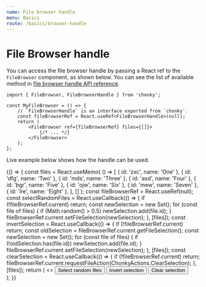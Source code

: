 ```yaml
---
name: File browser handle
menu: Basics
route: /basics/browser-handle
---
```



# File Browser handle

You can access the file browser handle by passing a React ref to the `FileBrowser`
component, as shown below. You can see the list of available method in [file browser
handle API reference][api-handle].

```tsx
import { FileBrowser, FileBrowserHandle } from 'chonky';

const MyFileBrowser = () => {
    // `FileBrowserHandle` is an interface exported from `chonky`.
    const fileBrowserRef = React.useRef<FileBrowserHandle>(null);
    return (
        <FileBrowser ref={fileBrowserRef} files={[]}>
            {/* ... */}
        </FileBrowser>
    );
};
```

[api-handle]: /api/file-browser-handle

Live example below shows how the handle can be used.

<Playground>
    {() => {
        const files = React.useMemo(
            () => [
                { id: 'zxc', name: 'One' },
                { id: 'dfg', name: 'Two' },
                { id: 'mds', name: 'Three' },
                { id: 'asd', name: 'Four' },
                { id: 'bgr', name: 'Five' },
                { id: 'ojw', name: 'Six' },
                { id: 'mew', name: 'Seven' },
                { id: 'lre', name: 'Eight' },
            ],
            []
        );
        const fileBrowserRef = React.useRef(null);
        const selectRandomFiles = React.useCallback(() => {
            if (!fileBrowserRef.current) return;
            const newSelection = new Set();
            for (const file of files) {
                if (Math.random() > 0.5) newSelection.add(file.id);
            }
            fileBrowserRef.current.setFileSelection(newSelection);
        }, [files]);
        const invertSelection = React.useCallback(() => {
            if (!fileBrowserRef.current) return;
            const oldSelection = fileBrowserRef.current.getFileSelection();
            const newSelection = new Set();
            for (const file of files) {
                if (!oldSelection.has(file.id)) newSelection.add(file.id);
            }
            fileBrowserRef.current.setFileSelection(newSelection);
        }, [files]);
        const clearSelection = React.useCallback(() => {
            if (!fileBrowserRef.current) return;
            fileBrowserRef.current.requestFileAction(ChonkyActions.ClearSelection);
        }, [files]);
        return (
            <>
                <button className="demo-button" onClick={selectRandomFiles}>
                    Select random files
                </button>
                <button className="demo-button" onClick={invertSelection}>
                    Invert selection
                </button>
                <button className="demo-button" onClick={clearSelection}>
                    Clear selection
                </button>
                <div style={{ height: 400 }}>
                    <FileBrowser ref={fileBrowserRef} files={files}>
                        <FileNavbar />
                        <FileToolbar />
                        <FileList />
                    </FileBrowser>
                </div>
            </>
        );
    }}
</Playground>
